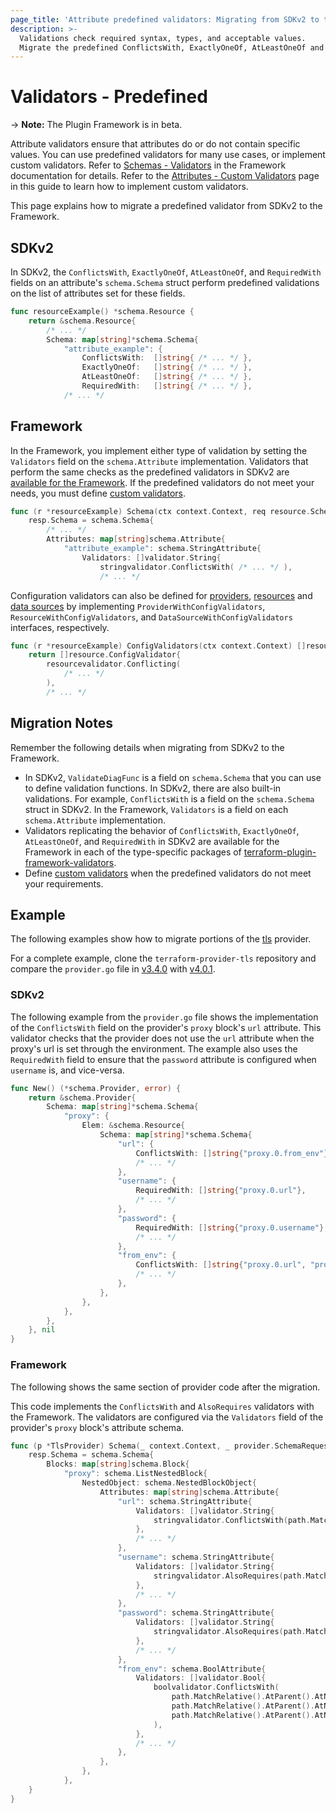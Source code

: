 ```yaml
---
page_title: 'Attribute predefined validators: Migrating from SDKv2 to the Framework'
description: >-
  Validations check required syntax, types, and acceptable values.
  Migrate the predefined ConflictsWith, ExactlyOneOf, AtLeastOneOf and RequiredWith validators to the Framework.
---
```


# Validators - Predefined

-> **Note:** The Plugin Framework is in beta.

Attribute validators ensure that attributes do or do not contain specific values. You can use predefined validators for
many use cases, or implement custom validators. Refer to [Schemas - Validators](/plugin/framework/schemas#validators) in
the Framework documentation for details. Refer to the
[Attributes - Custom Validators](/plugin/framework/migrating/attributes-blocks/validators-custom) page in this guide to learn how to
implement custom validators.

This page explains how to migrate a predefined validator from SDKv2 to the Framework.

## SDKv2

In SDKv2, the `ConflictsWith`, `ExactlyOneOf`, `AtLeastOneOf`, and `RequiredWith` fields on an attribute's
`schema.Schema` struct perform predefined validations on the list of attributes set for these fields.

```go
func resourceExample() *schema.Resource {
    return &schema.Resource{
        /* ... */
        Schema: map[string]*schema.Schema{
            "attribute_example": {
                ConflictsWith:  []string{ /* ... */ },
                ExactlyOneOf:   []string{ /* ... */ },
                AtLeastOneOf:   []string{ /* ... */ },
                RequiredWith:   []string{ /* ... */ },
            /* ... */
```
## Framework

In the Framework, you implement either type of validation by setting the `Validators` field on the `schema.Attribute`
implementation. Validators that perform the same checks as the
predefined validators in SDKv2 are
[available for the Framework](https://github.com/hashicorp/terraform-plugin-framework-validators). If the predefined
validators do not meet your needs, you must define
[custom validators](/terraform/plugin/framework/migrating/attributes-blocks/validators-custom).

```go
func (r *resourceExample) Schema(ctx context.Context, req resource.SchemaRequest, resp *resource.SchemaResponse) {
    resp.Schema = schema.Schema{
        /* ... */
        Attributes: map[string]schema.Attribute{
            "attribute_example": schema.StringAttribute{
                Validators: []validator.String{
                    stringvalidator.ConflictsWith( /* ... */ ),
                    /* ... */
```

Configuration validators can also be defined for
[providers](https://pkg.go.dev/github.com/hashicorp/terraform-plugin-framework-validators/providervalidator),
[resources](https://pkg.go.dev/github.com/hashicorp/terraform-plugin-framework-validators/resourcevalidator) and
[data sources](https://pkg.go.dev/github.com/hashicorp/terraform-plugin-framework-validators/datasourcevalidator) by
implementing `ProviderWithConfigValidators`, `ResourceWithConfigValidators`, and `DataSourceWithConfigValidators`
interfaces, respectively.

```go
func (r *resourceExample) ConfigValidators(ctx context.Context) []resource.ConfigValidator {
    return []resource.ConfigValidator{
        resourcevalidator.Conflicting(
            /* ... */
        ),
        /* ... */
```

## Migration Notes

Remember the following details when migrating from SDKv2 to the Framework.

- In SDKv2, `ValidateDiagFunc` is a field on `schema.Schema` that you can use to define validation functions. In SDKv2,
there are also built-in validations. For example, `ConflictsWith` is a field on the `schema.Schema` struct in SDKv2. In
the Framework, `Validators` is a field on each `schema.Attribute` implementation.
- Validators replicating the behavior of `ConflictsWith`, `ExactlyOneOf`, `AtLeastOneOf`, and `RequiredWith` in SDKv2 are
available for the Framework in each of the type-specific packages of
[terraform-plugin-framework-validators](https://pkg.go.dev/github.com/hashicorp/terraform-plugin-framework-validators).
- Define [custom validators](/terraform/plugin/framework/migrating/attributes-blocks/validators-custom) when the predefined validators do not meet
your requirements.

## Example

The following examples show how to migrate portions of the [tls](https://github.com/hashicorp/terraform-provider-tls)
provider.

For a complete example, clone the
`terraform-provider-tls` repository and compare the `provider.go` file in
[v3.4.0](https://github.com/hashicorp/terraform-provider-tls/blob/v3.4.0/internal/provider/provider.go)
with [v4.0.1](https://github.com/hashicorp/terraform-provider-tls/blob/v4.0.1/internal/provider/provider.go).

### SDKv2

The following example from the `provider.go` file shows the implementation of the `ConflictsWith` field on the
provider's `proxy` block's `url` attribute. This validator checks that the provider does not use the `url` attribute
when the proxy's url is set through the environment. The example also uses the `RequiredWith` field to ensure that the
`password` attribute is configured when `username` is, and vice-versa.

```go
func New() (*schema.Provider, error) {
    return &schema.Provider{
        Schema: map[string]*schema.Schema{
            "proxy": {
                Elem: &schema.Resource{
                    Schema: map[string]*schema.Schema{
                        "url": {
                            ConflictsWith: []string{"proxy.0.from_env"},
                            /* ... */
                        },
                        "username": {
                            RequiredWith: []string{"proxy.0.url"},
                            /* ... */
                        },
                        "password": {
                            RequiredWith: []string{"proxy.0.username"},
                            /* ... */
                        },
                        "from_env": {
                            ConflictsWith: []string{"proxy.0.url", "proxy.0.username", "proxy.0.password"},
                            /* ... */
                        },
                    },
                },
            },
        },
    }, nil
}
```

### Framework

The following shows the same section of provider code after the migration.

This code implements the `ConflictsWith` and `AlsoRequires` validators with the Framework. The validators are configured
via the `Validators` field of the provider's `proxy` block's attribute schema.

```go
func (p *TlsProvider) Schema(_ context.Context, _ provider.SchemaRequest, resp *provider.SchemaResponse) {
    resp.Schema = schema.Schema{
        Blocks: map[string]schema.Block{
            "proxy": schema.ListNestedBlock{
                NestedObject: schema.NestedBlockObject{
                    Attributes: map[string]schema.Attribute{
                        "url": schema.StringAttribute{
                            Validators: []validator.String{
                                stringvalidator.ConflictsWith(path.MatchRelative().AtParent().AtName("from_env")),
                            },
                            /* ... */
                        },
                        "username": schema.StringAttribute{
                            Validators: []validator.String{
                                stringvalidator.AlsoRequires(path.MatchRelative().AtParent().AtName("url")),
                            },
                            /* ... */
                        },
                        "password": schema.StringAttribute{
                            Validators: []validator.String{
                                stringvalidator.AlsoRequires(path.MatchRelative().AtParent().AtName("username")),
                            },
                            /* ... */
                        },
                        "from_env": schema.BoolAttribute{
                            Validators: []validator.Bool{
                                boolvalidator.ConflictsWith(
                                    path.MatchRelative().AtParent().AtName("url"),
                                    path.MatchRelative().AtParent().AtName("username"),
                                    path.MatchRelative().AtParent().AtName("password"),
                                ),
                            },
                            /* ... */
                        },
                    },
                },
            },
    }
}
```
